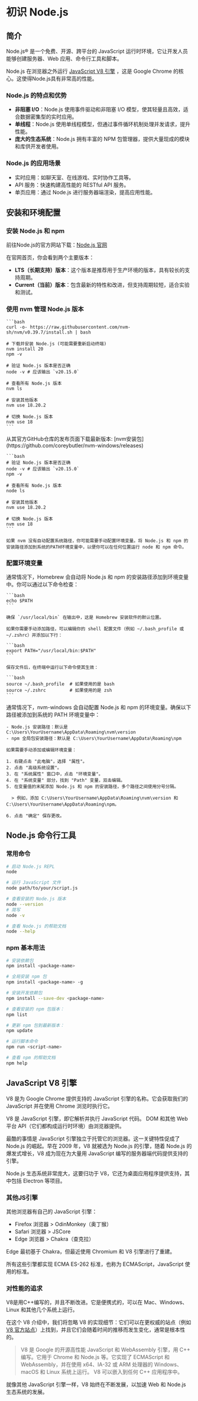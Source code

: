 # 初识 Node.js

## 简介

Node.js® 是一个免费、开源、跨平台的 JavaScript 运行时环境，它让开发人员能够创建服务器、Web 应用、命令行工具和脚本。

Node.js 在浏览器之外运行 [JavaScript V8 引擎](#javascript-v8-引擎) ，这是 Google Chrome 的核心。这使得Node.js具有非常高的性能。

### Node.js 的特点和优势

- **非阻塞 I/O**：Node.js 使用事件驱动和非阻塞 I/O 模型，使其轻量且高效，适合数据密集型的实时应用。
- **单线程**：Node.js 使用单线程模型，但通过事件循环机制处理并发请求，提升性能。
- **庞大的生态系统**：Node.js 拥有丰富的 NPM 包管理器，提供大量现成的模块和库供开发者使用。

### Node.js 的应用场景

- 实时应用：如聊天室、在线游戏、实时协作工具等。
- API 服务：快速构建高性能的 RESTful API 服务。
- 单页应用：通过 Node.js 进行服务器端渲染，提高应用性能。

## 安装和环境配置

### 安装 Node.js 和 npm

前往Node.js的官方网站下载：[Node.js 官网](https://nodejs.org/zh-cn/download/package-manager)

在官网首页，你会看到两个主要版本：

- **LTS（长期支持）版本**：这个版本是推荐用于生产环境的版本，具有较长的支持周期。
- **Current（当前）版本**：包含最新的特性和改进，但支持周期较短，适合实验和测试。

### 使用 nvm 管理 Node.js 版本


<Tabs>
  <TabItem value="Mac">

    ```bash
    curl -o- https://raw.githubusercontent.com/nvm-sh/nvm/v0.39.7/install.sh | bash

    # 下载并安装 Node.js (可能需要重新启动终端)
    nvm install 20
    npm -v

    # 验证 Node.js 版本是否正确
    node -v # 应该输出 `v20.15.0`

    # 查看所有 Node.js 版本
    nvm ls

    # 安装其他版本
    nvm use 18.20.2

    # 切换 Node.js 版本
    nvm use 18
    ```

  </TabItem>

  <TabItem value="Windows">
    从其官方GitHub仓库的发布页面下载最新版本: [nvm安装包](https://github.com/coreybutler/nvm-windows/releases)

    ```bash
    # 验证 Node.js 版本是否正确
    node -v # 应该输出 `v20.15.0`
    npm -v

    # 查看所有 Node.js 版本
    node ls

    # 安装其他版本
    nvm use 18.20.2

    # 切换 Node.js 版本
    nvm use 18
    ```

    如果 nvm 没有自动配置系统路径，你可能需要手动配置环境变量。将 Node.js 和 npm 的安装路径添加到系统的PATH环境变量中，以便你可以在任何位置运行 node 和 npm 命令。

  </TabItem>
  <TabItem value="Linux"></TabItem>
</Tabs>

### 配置环境变量

<Tabs>
  <TabItem value="Mac">
    通常情况下，Homebrew 会自动将 Node.js 和 npm 的安装路径添加到环境变量中。你可以通过以下命令检查：

    ```bash
    echo $PATH
    ```

    确保 `/usr/local/bin` 在输出中，这是 Homebrew 安装软件的默认位置。

    如果你需要手动添加路径，可以编辑你的 shell 配置文件（例如 ~/.bash_profile 或 ~/.zshrc）并添加以下行：

    ```bash
    export PATH="/usr/local/bin:$PATH"
    ```

    保存文件后，在终端中运行以下命令使其生效：

    ```bash
    source ~/.bash_profile  # 如果使用的是 bash
    source ~/.zshrc         # 如果使用的是 zsh
    ```

  </TabItem>
  <TabItem value="Windows">
    通常情况下，nvm-windows 会自动配置 Node.js 和 npm 的环境变量。确保以下路径被添加到系统的 PATH 环境变量中：

    - Node.js 安装路径：默认是 C:\Users\YourUsername\AppData\Roaming\nvm\version
    - npm 全局包安装路径：默认是 C:\Users\YourUsername\AppData\Roaming\npm

    如果需要手动添加或编辑环境变量：

    1. 右键点击 "此电脑"，选择 "属性"。
    2. 点击 "高级系统设置"。
    3. 在 "系统属性" 窗口中，点击 "环境变量"。
    4. 在 "系统变量" 部分，找到 "Path" 变量，双击编辑。
    5. 在变量值的末尾添加 Node.js 和 npm 的安装路径，多个路径之间使用分号分隔。

      > 例如，添加 C:\Users\YourUsername\AppData\Roaming\nvm\version 和 C:\Users\YourUsername\AppData\Roaming\npm。

    6. 点击 "确定" 保存更改。

  </TabItem>
  <TabItem value="Linux"></TabItem>
</Tabs>

## Node.js 命令行工具

### 常用命令

```bash
# 启动 Node.js REPL
node

# 运行 JavaScript 文件
node path/to/your/script.js

# 查看安装的 Node.js 版本
node --version
# 简写
node -v

# 查看 Node.js 的帮助文档
node --help
```

### npm 基本用法

```bash
# 安装依赖包
npm install <package-name>

# 全局安装 npm 包
npm install <package-name> -g

# 安装开发依赖包
npm install --save-dev <package-name>

# 查看安装的 npm 包版本：
npm list

# 更新 npm 包到最新版本：
npm update

# 运行脚本命令
npm run <script-name>

# 查看 npm 的帮助文档
npm help
```

## JavaScript V8 引擎

V8 是为 Google Chrome 提供支持的 JavaScript 引擎的名称。它会获取我们的 JavaScript 并在使用 Chrome 浏览时执行它。

V8 是 JavaScript 引擎，即它解析并执行 JavaScript 代码。 DOM 和其他 Web 平台 API（它们都构成运行时环境）由浏览器提供。

最酷的事情是 JavaScript 引擎独立于托管它的浏览器。这一关键特性促成了 Node.js 的崛起。早在 2009 年，V8 就被选为 Node.js 的引擎，随着 Node.js 的爆发式增长，V8 成为现在为大量用 JavaScript 编写的服务器端代码提供支持的引擎。

Node.js 生态系统非常庞大，这要归功于 V8，它还为桌面应用程序提供支持，其中包括 Electron 等项目。

### 其他JS引擎

其他浏览器有自己的 JavaScript 引擎：

- Firefox 浏览器 > OdinMonkey（奥丁猴）
- Safari 浏览器 > JSCore
- Edge 浏览器 > Chakra（查克拉）

Edge 最初基于 Chakra，但最近使用 Chromium 和 V8 引擎进行了重建。

所有这些引擎都实现 ECMA ES-262 标准，也称为 ECMAScript，JavaScript 使用的标准。

### 对性能的追求

V8是用C++编写的，并且不断改进。它是便携式的，可以在 Mac、Windows、Linux 和其他几个系统上运行。

在这个 V8 介绍中，我们将忽略 V8 的实现细节：它们可以在更权威的站点（例如 [V8 官方站点](https://v8.dev/)）上找到，并且它们会随着时间的推移而发生变化，通常是根本性的。

> V8 是 Google 的开源高性能 JavaScript 和 WebAssembly 引擎，用 C++ 编写。它用于 Chrome 和 Node.js 等。它实现了 ECMAScript 和 WebAssembly，并在使用 x64、IA-32 或 ARM 处理器的 Windows、macOS 和 Linux 系统上运行。 V8 可以嵌入到任何 C++ 应用程序中。

就像其他 JavaScript 引擎一样，V8 始终在不断发展，以加速 Web 和 Node.js 生态系统的发展。
